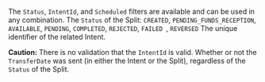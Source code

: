 The `Status`, `IntentId`, and `Scheduled` filters are available and can be used in any combination.
<Expandable title="properties" defaultOpen>
<ParamField body="Status" type="string">
The `Status` of the Split: `CREATED`, `PENDING_FUNDS_RECEPTION`, `AVAILABLE`, `PENDING`, `COMPLETED`, `REJECTED`, `FAILED `, `REVERSED`
</ParamField>
<ParamField body="IntentId" type="string">
The unique identifier of the related Intent. 

**Caution:** There is no validation that the `IntentId` is valid.
</ParamField>
<ParamField body="Scheduled" type="boolean">
Whether or not the `TransferDate` was sent (in either the Intent or the Split), regardless of the `Status` of the Split.
</ParamField>
</Expandable>
